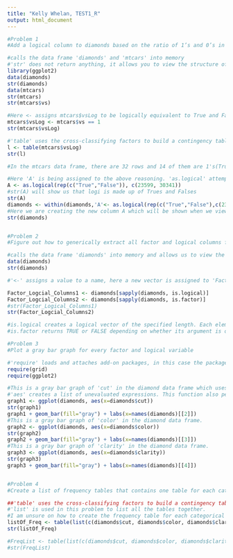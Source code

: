 ```yaml
---
title: "Kelly Whelan, TEST1_R"
output: html_document
---
```


```r
#Problem 1
#Add a logical column to diamonds based on the ratio of 1’s and 0’s in the mtcars$vs variable. The variable in mtcars is numeric meaning that you will need to create a logical equivalent, extend it to the same length as diamonds and add it to diamonds data frame.

#calls the data frame 'diamonds' and 'mtcars' into memory 
#'str' does not return anything, it allows you to view the structure of the data frame of 'diamonds', 'mtcars' and 'mtcars$vs' in this case.
library(ggplot2)
data(diamonds)
str(diamonds)
data(mtcars)
str(mtcars)
str(mtcars$vs)

#Here <- assigns mtcars$vsLog to be logically equivalent to True and False in the previously defined mtcars$vs. Therefore, str(mtcars$vs) outputs the list of 0's and 1's and when mtcars$vsLog <- mtcars$vs == 1, it replaces all the 0's in the list with FALSE and all the 1's in the list with TRUE.
mtcars$vsLog <- mtcars$vs == 1
str(mtcars$vsLog)

#'table' uses the cross-classifying factors to build a contingency table of the counts at each combination of factor levels. So in this case it calculated the number of False's to be 18 and the numer of True's to be 14. 'str' allows us to view this newly created table.
l <- table(mtcars$vsLog)
str(l)

#In the mtcars data frame, there are 32 rows and 14 of them are 1's(True) which means that 14/32= .4375 or 43.75%.  In the diamonds data frame, there are 53,940 rows so we want to create a new column to have 23,599 TRUE's and 30,341 FALSE's because 53,940(.4375) = 23,598.75 or 23,599 1's leaving there to be 53940-23599 = 30341 0's. 

#Here 'A' is being assigned to the above reasoning. 'as.logical' attempts to coerce its argument to be of logical type. 'rep' replicates the values in x. 'c' forms a vector.
A <- as.logical(rep(c("True","False")), c(23599, 30341)) 
#str(A) will show us that logi is made up of Trues and Falses
str(A)
diamonds <- within(diamonds,'A'<- as.logical(rep(c("True","False"),c(23599,30341))))
#Here we are creating the new column A which will be shown when we view str(diamonds) and will be placed at the bottom.
str(diamonds)


#Problem 2
#Figure out how to generically extract all factor and logical columns from any data frame so the method you develop can be used on any data.

#calls the data frame 'diamonds' into memory and allows us to view the data frame by str
data(diamonds)
str(diamonds)

#'<-' assigns a value to a name, here a new vector is assigned to 'Factor_Logcial_Columns1' and 'Factor_Logcial_Columns2' that uses the built in 'sapply' which by default returns a vector, which takes all the parts of the data frame diamonds in this case and pulls out the factor and logical columns

Factor_Logcial_Columns1 <- diamonds[sapply(diamonds, is.logical)]  
Factor_Logcial_Columns2 <- diamonds[sapply(diamonds, is.factor)]  
#str(Factor_Logical_Columns1)
str(Factor_Logcial_Columns2)

#is.logical creates a logical vector of the specified length. Each element of the vector is equal to FALSE.
#is.factor returns TRUE or FALSE depending on whether its argument is of type factor or not. 

#Problem 3
#Plot a gray bar graph for every factor and logical variable

#'require' loads and attaches add-on packages, in this case the packages of 'grid' and 'ggplot2' in order to compute the bar graphs below
require(grid)
require(ggplot2)

#This is a gray bar graph of 'cut' in the diamond data frame which uses the built in function of 'ggplot' and 'geom_bar' to get the appropriate output. 
#'aes' creates a list of unevaluated expressions. This function also performs partial name matching, converts color to colour, and old style R names to ggplot names 
graph1 <- ggplot(diamonds, aes(x=diamonds$cut))
str(graph1)
graph1 + geom_bar(fill="gray") + labs(x=names(diamonds)[[2]])
#This is a gray bar graph of 'color' in the diamond data frame.
graph2 <- ggplot(diamonds, aes(x=diamonds$color))
str(graph2)
graph2 + geom_bar(fill="gray") + labs(x=names(diamonds)[[3]])
#This is a gray bar graph of 'clarity' in the diamond data frame.
graph3 <- ggplot(diamonds, aes(x=diamonds$clarity))
str(graph3)
graph3 + geom_bar(fill="gray") + labs(x=names(diamonds)[[4]]) 


#Problem 4
#Create a list of frequency tables that contains one table for each categorical and logical variable in the data frame.

##'table' uses the cross-classifying factors to build a contingency table of the counts at each combination of factor levels. So in this case it calculated the number of False's to be 18 and the numer of True's to be 14. 'str' allows us to view this newly created table.
#'list' is used in this problem to list all the tables together.
#I am unsure on how to create the frequency table for each categorical and logical variable.
listOf_Freq <- table(list(c(diamonds$cut, diamonds$color, diamonds$clarity)))
str(listOf_Freq)

#FreqList <- table(list(c(diamonds$cut, diamonds$color, diamonds$clarity)),c(Factor_Logcial_Columns1),c(Factor_Logcial_Columns2))
#str(FreqList)
```



